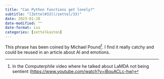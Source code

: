 ```yaml
---
title: "Can Python functions get lonely?"
subtitle: "[Zettel#33](/zettel/33)"
date: 2023-01-28
date-modified: ""
date-format: iso
categories: [zettelkasten]
---
```

This phrase has been coined by Michael Pound[^1]. I find it really catchy and could be reused in an article about AI and emotions.

[^1]: In the Computerphile video where he talked about LaMDA not being sentient (<https://www.youtube.com/watch?v=iBouACLc-hw>)
